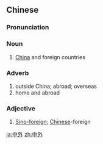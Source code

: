 ==Chinese==
{{zh-forms}}

===Pronunciation===
{{zh-pron
|m=zhōngwài
|c=zung1 ngoi6
|mn=qz,tw,xm,zz:tiong-gōa/qz,xm,zz:tiong-gōe
|cat=n,adv,a
}}

===Noun===
{{zh-noun}}

# [[China]] and foreign countries

===Adverb===
{{zh-adv}}

# outside China; abroad; overseas {{gloss|from a Chinese perspective}}
# home and abroad

===Adjective===
{{zh-adj}}

# [[Sino-]]foreign; [[Chinese]]-foreign

{{zh-cat|Antonymous}}

[[ja:中外]]
[[zh:中外]]